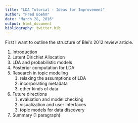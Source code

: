 ```yaml
---
title: "LDA Tutorial - Ideas for Improvement"
author: "Fred Boehm"
date: "March 28, 2016"
output: html_document
bibliography: twitter.bib
---
```




First I want to outline the structure of Blei's 2012 review article.



1. Introduction
2. Latent Dirichlet Allocation
3. LDA and probabilistic models
4. Posterior computation for LDA
5. Research in topic modeling
    1. relaxing the assumptions of LDA
    1. incorporating metadata
    1. other kinds of data
6. Future directions
    1. evaluation and model checking
    1. visualization and user interfaces
    1. topic models for data discovery
7. Summary (1 paragraph)